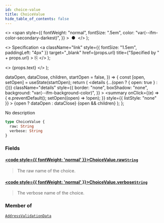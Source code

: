 ```yaml
---
id: choice-value
title: ChoiceValue
hide_table_of_contents: false
---
```


  <>
    <span
      style={{
        fontWeight: "normal",
        fontSize: ".5em",
        color: "var(--ifm-color-secondary-darkest)",
      }}
    >
      &nbsp;●&nbsp;
    </span>
  </>
);

  <>
    Specification
    <a
      className="link"
      style={{ fontSize: "1.5em", paddingLeft: "4px" }}
      target="\_blank"
      href={props.url}
      title={"Specified by " + props.url}
    >
      ⎘
    </a>
  </>
);

  <>
    <span className={props.class}>{props.text}</span>
  </>
);


  dataOpen,
  dataClose,
  children,
  startOpen = false,
}) => {
  const [open, setOpen] = useState(startOpen);
  return (
    <details
      {...(open ? { open: true } : {})}
      className="details"
      style={{
        border: "none",
        boxShadow: "none",
        background: "var(--ifm-background-color)",
      }}
    >
      <summary
        onClick={(e) => {
          e.preventDefault();
          setOpen((open) => !open);
        }}
        style={{ listStyle: "none" }}
      >
        {open ? dataOpen : dataClose}
      </summary>
      {open && children}
    </details>
  );
};

No description

```graphql
type ChoiceValue {
  raw: String
  verbose: String
}
```

### Fields

#### [<code style={{ fontWeight: 'normal' }}>ChoiceValue.<b>raw</b></code>](#)<Bullet />[`String`](../../../api-reference/miscellaneous/scalars/string) <Badge class="badge badge--secondary" text="scalar"/>

> The raw name of the choice.

#### [<code style={{ fontWeight: 'normal' }}>ChoiceValue.<b>verbose</b></code>](#)<Bullet />[`String`](../../../api-reference/miscellaneous/scalars/string) <Badge class="badge badge--secondary" text="scalar"/>

> The verbose name of the choice.

### Member of

[`AddressValidationData`](../../../api-reference/users/objects/address-validation-data) <Badge class="badge badge--secondary" text="object"/>
